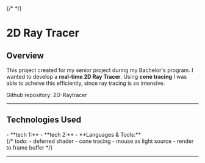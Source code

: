 <div style={{width: '100%', display: 'flex', justifyContent: 'center', alignItems: 'center'}}>
    {/* <ImageGallery 
        galleryImages={[
            {src: "/images/2dRayTracer.gif", alt: "2D Ray Tracer"},
        ]}
    /> */}
    <MdxImage boxProps={{width: {xs:'400px', sm: '500px', md: '700px'}, height: {xs: '228px', sm: '285px', md: '400px'}}} 
                src="/images/2dRayTracer.gif" alt="2D Ray Tracer" />
</div>

# 2D Ray Tracer
## Overview

This project created for my senior project during my Bachelor's program. I wanted to develop a **real-time 2D Ray Tracer**. Using **cone tracing** I was able to acheive this efficiently, since ray tracing is so intensive.

Github repository: <Link href='https://github.com/syd-baroya/2D-Raytracer'>2D-Raytracer</Link>

---

## Technologies Used
<div style={{paddingLeft: '2rem'}}>
- **tech 1:** 
- **tech 2:** 
- **Languages & Tools:** 
</div>
{/* todo:
  - deferred shader
  - cone tracing
  - mouse as light source
  - render to frame buffer
 */}

---
